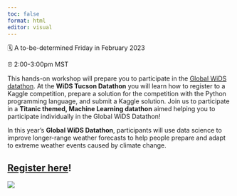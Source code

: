 ```yaml
---
toc: false
format: html
editor: visual
---
```


🗓️ A to-be-determined Friday in February 2023

⏰ 2:00-3:00pm MST

This hands-on workshop will prepare you to participate in the [Global WiDS datathon](https://www.widsconference.org/datathon.html). At the **WiDS Tucson Datathon** you will learn how to register to a Kaggle competition, prepare a solution for the competition with the Python programming language, and submit a Kaggle solution. Join us to participate in a **Titanic themed, Machine Learning datathon** aimed helping you to participate individually in the Global WiDS Datathon!

In this year's **Global WiDS Datathon**, participants will use data science to improve longer-range weather forecasts to help people prepare and adapt to extreme weather events caused by climate change.

::: callout-important
## [Register here](https://bit.ly/datathon-workshop-2023)!
:::

![](images/WiDS-datathon-headshots.png){fig-alt="WiDS Tucson Datathon flyer featuring headshots of both instructors and large green stripes" fig-align="center"}
